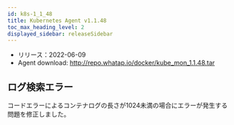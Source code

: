 ```yaml
---
id: k8s-1_1_48
title: Kubernetes Agent v1.1.48
toc_max_heading_level: 2
displayed_sidebar: releaseSidebar
---
```



-   リリース：2022-06-09
-   Agent download: http://repo.whatap.io/docker/kube_mon_1.1.48.tar

## ログ検索エラー

コードエラーによるコンテナログの長さが1024未満の場合にエラーが発生する問題を修正しました。 
